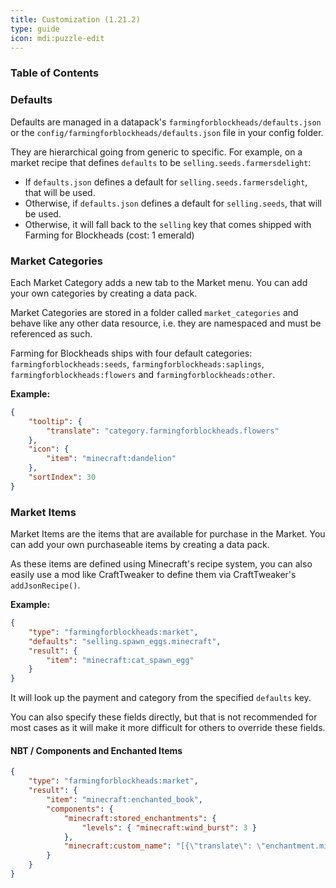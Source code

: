 ```yaml
---
title: Customization (1.21.2)
type: guide
icon: mdi:puzzle-edit
---
```


### Table of Contents

### Defaults

Defaults are managed in a datapack's `farmingforblockheads/defaults.json` or the `config/farmingforblockheads/defaults.json` file in your config folder.

They are hierarchical going from generic to specific. For example, on a market recipe that defines `defaults` to be `selling.seeds.farmersdelight`:

-   If `defaults.json` defines a default for `selling.seeds.farmersdelight`, that will be used.
-   Otherwise, if `defaults.json` defines a default for `selling.seeds`, that will be used.
-   Otherwise, it will fall back to the `selling` key that comes shipped with Farming for Blockheads (cost: 1 emerald)

### Market Categories

Each Market Category adds a new tab to the Market menu. You can add your own categories by creating a data pack.

Market Categories are stored in a folder called `market_categories` and behave like any other data resource, i.e. they are namespaced and must be referenced as such.

Farming for Blockheads ships with four default categories: `farmingforblockheads:seeds`, `farmingforblockheads:saplings`, `farmingforblockheads:flowers` and `farmingforblockheads:other`.

**Example:**

```json
{
    "tooltip": {
        "translate": "category.farmingforblockheads.flowers"
    },
    "icon": {
        "item": "minecraft:dandelion"
    },
    "sortIndex": 30
}
```

### Market Items

Market Items are the items that are available for purchase in the Market. You can add your own purchaseable items by creating a data pack.

As these items are defined using Minecraft's recipe system, you can also easily use a mod like CraftTweaker to define them via CraftTweaker's `addJsonRecipe()`.

**Example:**

```json
{
    "type": "farmingforblockheads:market",
    "defaults": "selling.spawn_eggs.minecraft",
    "result": {
        "item": "minecraft:cat_spawn_egg"
    }
}
```

It will look up the payment and category from the specified `defaults` key.

You can also specify these fields directly, but that is not recommended for most cases as it will make it more difficult for others to override these fields.

#### NBT / Components and Enchanted Items

```json
{
    "type": "farmingforblockheads:market",
    "result": {
        "item": "minecraft:enchanted_book",
        "components": {
            "minecraft:stored_enchantments": {
                "levels": { "minecraft:wind_burst": 3 }
            },
            "minecraft:custom_name": "[{\"translate\": \"enchantment.minecraft.wind_burst\"}, {\"text\": \" 3\"}]"
        }
    }
}
```

